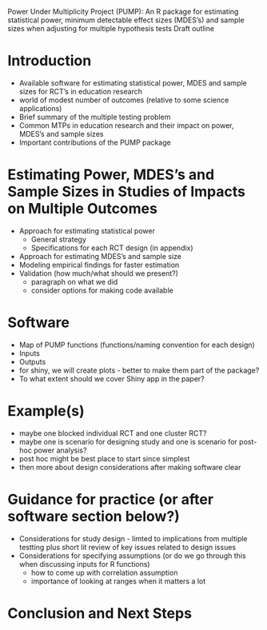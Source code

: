 Power Under Multiplicity Project (PUMP): An R package for estimating statistical power, minimum detectable effect sizes (MDES's) and sample sizes when adjusting for multiple hypothesis tests
Draft outline

# Introduction
* Available software for estimating statistical power, MDES and sample sizes for RCT's in education research
- world of modest number of outcomes (relative to some science applications)
* Brief summary of the multiple testing problem
* Common MTPs in education research and their impact on power, MDES's and sample sizes
* Important contributions of the PUMP package

# Estimating Power, MDES's and Sample Sizes in Studies of Impacts on Multiple Outcomes 
* Approach for estimating statistical power
  + General strategy
  + Specifications for each RCT design (in appendix)
* Approach for estimating MDES's and sample size
* Modeling empirical findings for faster estimation
* Validation (how much/what should we present?)
  + paragraph on what we did 
  + consider options for making code available

# Software
* Map of PUMP functions (functions/naming convention for each design)
* Inputs 
* Outputs
 + for shiny, we will create plots - better to make them part of the package?
* To what extent should we cover Shiny app in the paper? 

# Example(s)
* maybe one blocked individual RCT and one cluster RCT?
* maybe one is scenario for designing study and one is scenario for post-hoc power analysis?
 + post hoc might be best place to start since simplest
 + then more about design considerations after making software clear

# Guidance for practice (or after software section below?)
* Considerations for study design - limted to implications from multiple testting plus short lit review of key issues related to design issues 
* Considerations for specifying assumptions (or do we go through this when discussing inputs for R functions)
  + how to come up with correlation assumption
  + importance of looking at ranges when it matters a lot

# Conclusion and Next Steps




